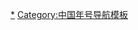 {{Navbox
|bodyclass = hlist hlist-pipe
|name=唐朝年号
|title=[[唐朝年號列表|唐朝年号]]
|group1=[[唐朝]]
|list1=[[武德]]{{to}}[[貞觀]]{{to}}[[永徽]]{{to}}[[显庆]]{{to}}[[龙朔]]{{to}}[[麟德]]{{to}}[[乾封]]{{to}}[[總章|总章]]{{to}}[[咸亨]]{{to}}[[上元 (唐高宗)|上元]]{{to}}[[儀鳳]]{{to}}（預定：[[通乾|通-{乾}-]]）{{to}}[[調露]]{{to}}[[永隆 (唐朝)|永隆]]{{to}}[[开耀]]{{to}}[[永淳]]{{to}}[[弘道]]{{to}}[[嗣圣]]{{to}}[[文明 (唐朝)|文明]]{{to}}[[光宅]]{{to}}[[垂拱]]{{to}}[[永昌 (唐朝)|永昌]]{{to}}[[载初 (唐朝)|载初]]

|group2=[[武周]]
|list2=[[天授 (武周)|天授]]{{to}}[[如意 (年号)|如意]]{{to}}[[长寿 (武周)|长寿]]{{to}}[[延載]]{{to}}[[証聖]]{{to}}[[天冊萬歲]]{{to}}[[萬歲登封]]{{to}}[[萬歲通天]]{{to}}[[神功]]{{to}}[[聖曆]]{{to}}[[久視]]{{to}}[[大足 (年号)|大足]]{{to}}[[长安 (年号)|长安]]{{to}}[[神龍 (年號)|神龙]]

|group3=[[唐朝]]
|list3=[[景龙]]{{to}}[[唐隆]]{{to}}[[景雲]]{{to}}[[太極 (唐朝)|太极]]{{to}}[[延和 (唐朝)|延和]]{{to}}[[先天 (年号)|先天]]{{to}}[[开元]]{{to}}[[天宝 (唐朝)|天宝]]{{to}}[[至德 (唐朝)|至德]]{{to}}[[乾元 (唐朝)|乾元]]{{to}}[[上元 (唐肅宗)|上元]]{{to}}[[宝应 (年号)|宝应]]{{to}}[[廣德 (唐朝)|廣德]]{{to}}[[永泰 (唐朝)|永泰]]{{to}}[[大曆|大历]]{{to}}[[建中 (唐朝)|建中]]{{to}}[[興元]]{{to}}[[貞元 (唐朝)|貞元]]{{to}}[[永貞 (唐朝)|永貞]]{{to}}[[元和 (唐朝)|元和]]{{to}}[[永新 (唐朝)|永新]]{{to}}[[元和 (唐朝)|元和]]{{to}}[[長慶]]{{to}}[[寶曆 (唐朝)|宝历]]{{to}}[[大和 (唐朝)|大和]]{{to}}[[開成]]{{to}}[[会昌 (唐朝)|会昌]]{{to}}[[大中 (唐朝)|大中]]{{to}}[[咸通]]{{to}}[[乾符]]{{to}}[[廣明 (唐朝)|广明]]{{to}}[[中和 (唐朝)|中和]]{{to}}[[光啟]]{{to}}[[文德 (唐朝)|文德]]{{to}}[[龍紀]]{{to}}[[大順 (唐朝)|大顺]]{{to}}[[景福 (唐朝)|景福]]{{to}}[[乾寧|乾宁]]{{to}}[[光化]]{{to}}[[天复 (唐朝)|天复]]{{to}}[[天祐 (唐朝)|天祐]]

|group4 = 割据势力年号
|list4 =[[天壽 (宇文化及)|天壽]]、[[昌達]]、[[始兴 (高开道)|始兴]]、[[法輪 (高曇晟)|法輪]]、[[开明 (王世充)|开明]]、[[延康 (沈法兴)|延康]]、[[明政 (李子通)|明政]]、[[天造]]、[[天明 (輔公祏)|天明]]、[[进通]]、[[中元克復]]、[[黃龍 (段子璋)|黃龍]]、[[正德 (李珍)|正德]]、[[宝胜]]、[[武成 (李希烈)|武成]]、[[羅平 (裘甫)|罗平]]、[[建貞]]、[[顺天 (董昌)|顺天]]

{{Navbox|child
|group1 = [[燕 (安史之乱)|燕]]
|list1 =[[圣武]]{{to}}[[天成 (安庆绪)|天成]]{{to}}[[应天 (史思明)|应天]]{{to}}[[顺天 (史思明)|顺天]]{{to}}[[显圣]]

|group2 = [[朱泚|秦汉]]
|list2 =[[应天 (朱泚)|应天]]{{to}}[[天皇 (朱泚)|天皇]]

|group3 = [[黄巢|齐]]
|list3 =[[王霸 (黃巢)|王霸]]{{to}}[[金统]]
}}

|group5=[[吐蕃]]
|list5=[[彝泰]]

|below={{中国年号}}
}}
</center><noinclude>
[[Category:唐朝年号|*]]
[[Category:中国年号导航模板]]
</noinclude>
